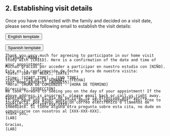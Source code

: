 ## 2. Establishing visit details

Once you have connected with the family and decided on a visit date, please send the following email to establish the visit details:

<div class="videobuttons">
<button size="xs" type="button" data-toggle="collapse" data-target="#collection-establishing-english">
English template
</button> 
</div> 
<div id="collection-establishing-english" class="collapse" aria-expanded="false" style="height: 0px;">

~~~
Dear [MOM],

Thank you very much for agreeing to participate in our home visit study with [CHILD]. Here is a confirmation of the date and time of your appointment:

*Date: [DAY OF WEEK], [DATE] 
*Time: [START TIME] – [END TIME] 
Your Home Address: [ADDRESS]

We look forward to seeing you on the day of your appointment! If the above address is incorrect, please email back or call us right away. If you have any other questions about this appointment, feel free to contact us at [XXX-XXX-XXXX].

Thank you, 
[LAB]
~~~

</div>

<div class="videobuttons">
<button size="xs" type="button" data-toggle="collapse" data-target="#collection-establishing-spanish">
Spanish template
</button> 
</div> 
<div id="collection-establishing-spanish" class="collapse" aria-expanded="false" style="height: 0px;">

~~~
Estimada [MAMÁ],

Muchas gracias por acceder a participar en nuestro estudio con [NIÑO]. Esta es la confirmación de fecha y hora de nuestra visita:
 
*Fecha: [DIA DE LA SEMANA], [FECHA]
*Hora: [HORA DE COMIENZO] - [HORA DE TÉRMINO]
Dirección: [DIRECCIÓN]
 
Esperamos verlo el día de su cita. Si la dirección anterior es incorrecta, por favor envíe un correo electrónico o llámenos de inmediato. Si tiene alguna otra pregunta sobre esta cita, no dude en comunicarse con nosotros al [XXX-XXX-XXX].
 

Gracias,
[LAB]
~~~

</div>